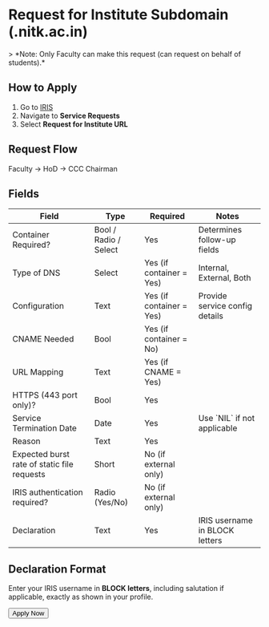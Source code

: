 
# Request for Institute Subdomain (.nitk.ac.in)

<NoteBox type="warning">
> *Note: Only Faculty can make this request (can request on behalf of students).*
</NoteBox>

## How to Apply

1. Go to [IRIS](https://iris.nitk.ac.in/)
2. Navigate to **Service Requests**
3. Select **Request for Institute URL**

## Request Flow

Faculty → HoD → CCC Chairman

## Fields

<Table>
  <Thead>
    <Tr>
      <Th>Field</Th>
      <Th>Type</Th>
      <Th>Required</Th>
      <Th>Notes</Th>
    </Tr>
  </Thead>
  <Tbody>
    <Tr>
      <Td>Container Required?</Td>
      <Td>Bool / Radio / Select</Td>
      <Td>Yes</Td>
      <Td>Determines follow-up fields</Td>
    </Tr>
    <Tr>
      <Td>Type of DNS</Td>
      <Td>Select</Td>
      <Td>Yes (if container = Yes)</Td>
      <Td>Internal, External, Both</Td>
    </Tr>
    <Tr>
      <Td>Configuration</Td>
      <Td>Text</Td>
      <Td>Yes (if container = Yes)</Td>
      <Td>Provide service config details</Td>
    </Tr>
    <Tr>
      <Td>CNAME Needed</Td>
      <Td>Bool</Td>
      <Td>Yes (if container = No)</Td>
      <Td></Td>
    </Tr>
    <Tr>
      <Td>URL Mapping</Td>
      <Td>Text</Td>
      <Td>Yes (if CNAME = Yes)</Td>
      <Td></Td>
    </Tr>
    <Tr>
      <Td>HTTPS (443 port only)?</Td>
      <Td>Bool</Td>
      <Td>Yes</Td>
      <Td></Td>
    </Tr>
    <Tr>
      <Td>Service Termination Date</Td>
      <Td>Date</Td>
      <Td>Yes</Td>
      <Td>Use `NIL` if not applicable</Td>
    </Tr>
    <Tr>
      <Td>Reason</Td>
      <Td>Text</Td>
      <Td>Yes</Td>
      <Td></Td>
    </Tr>
    <Tr>
      <Td>Expected burst rate of static file requests</Td>
      <Td>Short</Td>
      <Td>No (if external only)</Td>
      <Td></Td>
    </Tr>
    <Tr>
      <Td>IRIS authentication required?</Td>
      <Td>Radio (Yes/No)</Td>
      <Td>No (if external only)</Td>
      <Td></Td>
    </Tr>
    <Tr>
      <Td>Declaration</Td>
      <Td>Text</Td>
      <Td>Yes</Td>
      <Td>IRIS username in BLOCK letters</Td>
    </Tr>
  </Tbody>
</Table>

## Declaration Format

Enter your IRIS username in **BLOCK letters**, including salutation if applicable, exactly as shown in your profile.

<div className="mt-8 mb-10 flex justify-center">
  <Button href="https://iris.nitk.ac.in/requests/" size="lg" variant="auto">
    Apply Now
  </Button>
</div>

